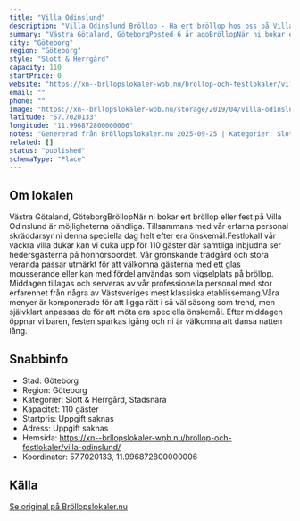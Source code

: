 ```yaml
---
title: "Villa Odinslund"
description: "Villa Odinslund Bröllop - Ha ert bröllop hos oss på Villa Odinslund. Se vår fina Bröllopslokal. Skicka gärna en förfrågan så hjälper vi Er!"
summary: "Västra Götaland, GöteborgPosted 6 år agoBröllopNär ni bokar ert bröllop eller fest på Villa Odinslund är möjligheterna oändliga. Tillsammans med vår erfarna personal skräddarsyr ni denna speciella…"
city: "Göteborg"
region: "Göteborg"
style: "Slott & Herrgård"
capacity: 110
startPrice: 0
website: "https://xn--brllopslokaler-wpb.nu/brollop-och-festlokaler/villa-odinslund/"
email: ""
phone: ""
image: "https://xn--brllopslokaler-wpb.nu/storage/2019/04/villa-odinslund-brollopslokal-brollop-festlokal-goteborg-visningsbild.webp"
latitude: "57.7020133"
longitude: "11.996872800000006"
notes: "Genererad från Bröllopslokaler.nu 2025-09-25 | Kategorier: Slott & Herrgård, Stadsnära"
related: []
status: "published"
schemaType: "Place"
---
```


## Om lokalen

Västra Götaland, GöteborgBröllopNär ni bokar ert bröllop eller fest på Villa Odinslund är möjligheterna oändliga. Tillsammans med vår erfarna personal skräddarsyr ni denna speciella dag helt efter era önskemål.FestlokalI vår vackra villa dukar kan vi duka upp för 110 gäster där samtliga inbjudna ser hedersgästerna på honnörsbordet. Vår grönskande trädgård och stora veranda passar utmärkt för att välkomna gästerna med ett glas mousserande eller kan med fördel användas som vigselplats på bröllop. Middagen tillagas och serveras av vår professionella personal med stor erfarenhet från några av Västsveriges mest klassiska etablissemang.Våra menyer är komponerade för att ligga rätt i så väl säsong som trend, men självklart anpassas de för att möta era speciella önskemål. Efter middagen öppnar vi baren, festen sparkas igång och ni är välkomna att dansa natten lång.

## Snabbinfo

- Stad: Göteborg
- Region: Göteborg
- Kategorier: Slott & Herrgård, Stadsnära
- Kapacitet: 110 gäster
- Startpris: Uppgift saknas
- Adress: Uppgift saknas
- Hemsida: https://xn--brllopslokaler-wpb.nu/brollop-och-festlokaler/villa-odinslund/
- Koordinater: 57.7020133, 11.996872800000006

## Källa

[Se original på Bröllopslokaler.nu](https://xn--brllopslokaler-wpb.nu/brollop-och-festlokaler/villa-odinslund/)
